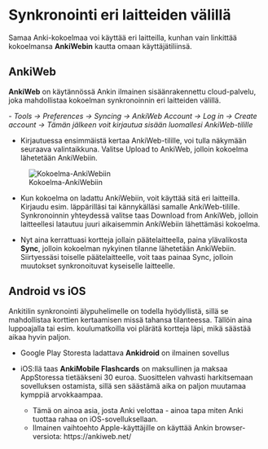 # Synkronointi eri laitteiden välillä {#Synkronointi-eri-laitteiden-valilla}

Samaa Anki-kokoelmaa voi käyttää eri laitteilla, kunhan vain linkittää kokoelmansa **AnkiWebin** kautta omaan käyttäjätiliinsä.

## AnkiWeb

**AnkiWeb** on käytännössä Ankin ilmainen sisäänrakennettu cloud-palvelu, joka mahdollistaa kokoelman synkronoinnin eri laitteiden välillä.

*- Tools -> Preferences -> Syncing -> AnkiWeb Account -> Log in -> Create account -> Tämän jälkeen voit kirjautua sisään luomallesi AnkiWeb-tilille*

- Kirjautuessa ensimmäistä kertaa AnkiWeb-tilille, voi tulla näkymään seuraava valintaikkuna. Valitse Upload to AnkiWeb, jolloin kokoelma lähetetään AnkiWebiin.

![Kokoelma-AnkiWebiin](Images\AnkiWebSync.PNG)

- Kun kokoelma on ladattu AnkiWebiin, voit käyttää sitä eri laitteilla. Kirjaudu esim. läppärilläsi tai kännykälläsi samalle AnkiWeb-tilille. Synkronoinnin yhteydessä valitse taas Download from AnkiWeb, jolloin laitteellesi latautuu juuri aikaisemmin AnkiWebiin lähettämäsi kokoelma. 

- Nyt aina kerrattuasi kortteja jollain päätelaitteella, paina ylävalikosta **Sync**, jolloin kokoelman nykyinen tilanne lähetetään AnkiWebiin. Siirtyessäsi toiselle päätelaitteelle, voit taas painaa Sync, jolloin muutokset synkronoituvat kyseiselle laitteelle. 

## Android vs iOS   

Ankitilin synkronointi älypuhelimelle on todella hyödyllistä, sillä se mahdollistaa korttien kertaamisen missä tahansa tilanteessa. Tällöin aina luppoajalla tai esim. koulumatkoilla voi plärätä kortteja läpi, mikä säästää aikaa hyvin paljon. 

- Google Play Storesta ladattava **Ankidroid** on ilmainen sovellus 

- iOS:llä taas **AnkiMobile Flashcards** on maksullinen ja maksaa AppStoressa tietääkseni 30 euroa. Suosittelen vahvasti harkitsemaan sovelluksen ostamista, sillä sen säästämä aika on paljon muutamaa kymppiä arvokkaampaa. 
     
    - Tämä on ainoa asia, josta Anki velottaa - ainoa tapa miten Anki tuottaa rahaa on iOS-sovelluksellaan. 
    - Ilmainen vaihtoehto Apple-käyttäjille on käyttää Ankin browser-versiota: https://ankiweb.net/ 
